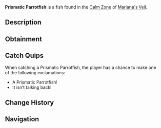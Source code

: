 {{FishInfobox
|image          = Prismatic Parrotfish.png
|rarity         = Rare
|sea            = First Sea
|location       = [[Calm Zone]]
|sublocation    = 
|sources        = Fishing Rod
|radar_location = 
|xp             = 650
|weather        = Clear
|time           = 
|season         = Spring
|bait           = Minnow
|base_weight    = 24
|base_value     = 1500
|weight_range   = 16
|base_chance    = 10
|base_resil     = 40
}}
'''Prismatic Parrotfish''' is a {{Rarity|Rare}} fish found in the [[Calm Zone]] of [[Mariana's Veil]].

== Description ==
{{Description|A colorful fish with scales that reflect every color of the rainbow.|Bestiary Entry}}

== Obtainment ==
{{Description|Located in clear waters with a glistening rainbow shine.|Bestiary Hint}}
{{Fish Availability|
Mariana's Veil/Calm Zone
|top_rods      = 
Training Rod\816666.67\816666.67;
Flimsy Rod\676500\676500;
Trident Rod\241680.61\265032.58;
Leviathan's Fang Rod\240693.31\259741.78;
Free Spirit Rod\232695.79\255179.61;
Plastic Rod\178162.25\135524.9;
Magnet Rod\102292\103926.16;
No-Life Rod\178200.8\199317.29;
Seraphic Rod\164194.9\180135.87;
Ethereal Prism Rod\163484.59\177216.4;
Astralhook Rod\162924.14\178628.04;
Challenger's Rod\162496.53\179375.74;
Rod Of The Forgotten Fang\160526.2\173533.82;
Blazebringer Rod\159624.93\175388.58;
Rod Of The Exalted One\152474.89\164256.53;
Verdant Shear Rod\151131.04\165956.14;
Rod Of The Depths\149979.12\164470.59;
Zeus Rod\149263.5\161261.07;
Depthseeker Rod\140337.12\158969.15;
Volcanic Rod\136517.24\158051.31;
Avalanche Rod\125911.55\141637.69;
Steady Rod\60814.58\59655.11
|recommended   = Training Rod
}}

== Catch Quips ==
When catching a Prismatic Parrotfish, the player has a chance to make one of the following exclamations:
* A Prismatic Parrotfish!
* It isn't talking back!

== Change History ==
{{Change History|{{subst:Current Version}}}}

== Navigation ==
{{Fish Navbox|Calm Zone}}